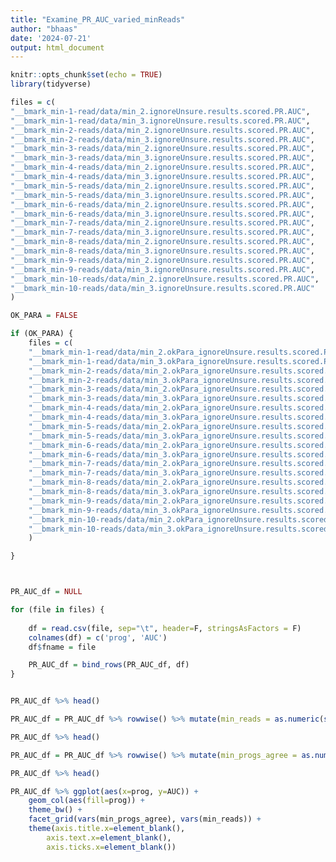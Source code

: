```yaml
---
title: "Examine_PR_AUC_varied_minReads"
author: "bhaas"
date: '2024-07-21'
output: html_document
---
```


```r
knitr::opts_chunk$set(echo = TRUE)
library(tidyverse)
```


```r

files = c(
"__bmark_min-1-read/data/min_2.ignoreUnsure.results.scored.PR.AUC",
"__bmark_min-1-read/data/min_3.ignoreUnsure.results.scored.PR.AUC",
"__bmark_min-2-reads/data/min_2.ignoreUnsure.results.scored.PR.AUC",
"__bmark_min-2-reads/data/min_3.ignoreUnsure.results.scored.PR.AUC",
"__bmark_min-3-reads/data/min_2.ignoreUnsure.results.scored.PR.AUC",
"__bmark_min-3-reads/data/min_3.ignoreUnsure.results.scored.PR.AUC",
"__bmark_min-4-reads/data/min_2.ignoreUnsure.results.scored.PR.AUC",
"__bmark_min-4-reads/data/min_3.ignoreUnsure.results.scored.PR.AUC",
"__bmark_min-5-reads/data/min_2.ignoreUnsure.results.scored.PR.AUC",
"__bmark_min-5-reads/data/min_3.ignoreUnsure.results.scored.PR.AUC",
"__bmark_min-6-reads/data/min_2.ignoreUnsure.results.scored.PR.AUC",
"__bmark_min-6-reads/data/min_3.ignoreUnsure.results.scored.PR.AUC",
"__bmark_min-7-reads/data/min_2.ignoreUnsure.results.scored.PR.AUC",
"__bmark_min-7-reads/data/min_3.ignoreUnsure.results.scored.PR.AUC",
"__bmark_min-8-reads/data/min_2.ignoreUnsure.results.scored.PR.AUC",
"__bmark_min-8-reads/data/min_3.ignoreUnsure.results.scored.PR.AUC",
"__bmark_min-9-reads/data/min_2.ignoreUnsure.results.scored.PR.AUC",
"__bmark_min-9-reads/data/min_3.ignoreUnsure.results.scored.PR.AUC",
"__bmark_min-10-reads/data/min_2.ignoreUnsure.results.scored.PR.AUC",
"__bmark_min-10-reads/data/min_3.ignoreUnsure.results.scored.PR.AUC"
)

```


```r

OK_PARA = FALSE

if (OK_PARA) {
    files = c(
    "__bmark_min-1-read/data/min_2.okPara_ignoreUnsure.results.scored.PR.AUC",
    "__bmark_min-1-read/data/min_3.okPara_ignoreUnsure.results.scored.PR.AUC",
    "__bmark_min-2-reads/data/min_2.okPara_ignoreUnsure.results.scored.PR.AUC",
    "__bmark_min-2-reads/data/min_3.okPara_ignoreUnsure.results.scored.PR.AUC",
    "__bmark_min-3-reads/data/min_2.okPara_ignoreUnsure.results.scored.PR.AUC",
    "__bmark_min-3-reads/data/min_3.okPara_ignoreUnsure.results.scored.PR.AUC",
    "__bmark_min-4-reads/data/min_2.okPara_ignoreUnsure.results.scored.PR.AUC",
    "__bmark_min-4-reads/data/min_3.okPara_ignoreUnsure.results.scored.PR.AUC",
    "__bmark_min-5-reads/data/min_2.okPara_ignoreUnsure.results.scored.PR.AUC",
    "__bmark_min-5-reads/data/min_3.okPara_ignoreUnsure.results.scored.PR.AUC",
    "__bmark_min-6-reads/data/min_2.okPara_ignoreUnsure.results.scored.PR.AUC",
    "__bmark_min-6-reads/data/min_3.okPara_ignoreUnsure.results.scored.PR.AUC",
    "__bmark_min-7-reads/data/min_2.okPara_ignoreUnsure.results.scored.PR.AUC",
    "__bmark_min-7-reads/data/min_3.okPara_ignoreUnsure.results.scored.PR.AUC",
    "__bmark_min-8-reads/data/min_2.okPara_ignoreUnsure.results.scored.PR.AUC",
    "__bmark_min-8-reads/data/min_3.okPara_ignoreUnsure.results.scored.PR.AUC",
    "__bmark_min-9-reads/data/min_2.okPara_ignoreUnsure.results.scored.PR.AUC",
    "__bmark_min-9-reads/data/min_3.okPara_ignoreUnsure.results.scored.PR.AUC",
    "__bmark_min-10-reads/data/min_2.okPara_ignoreUnsure.results.scored.PR.AUC",
    "__bmark_min-10-reads/data/min_3.okPara_ignoreUnsure.results.scored.PR.AUC"
    )

}




```



```r

PR_AUC_df = NULL

for (file in files) {
    
    df = read.csv(file, sep="\t", header=F, stringsAsFactors = F)
    colnames(df) = c('prog', 'AUC')
    df$fname = file

    PR_AUC_df = bind_rows(PR_AUC_df, df)
}


PR_AUC_df %>% head()
```

```r

PR_AUC_df = PR_AUC_df %>% rowwise() %>% mutate(min_reads = as.numeric(str_match(fname, "min-(\\d+)-read")[[2]]) )

PR_AUC_df %>% head()
```



```r

PR_AUC_df = PR_AUC_df %>% rowwise() %>% mutate(min_progs_agree = as.numeric(str_match(fname, "min_(\\d+)\\.")[[2]]) )

PR_AUC_df %>% head()
```


```r

PR_AUC_df %>% ggplot(aes(x=prog, y=AUC)) + 
    geom_col(aes(fill=prog)) +
    theme_bw() +
    facet_grid(vars(min_progs_agree), vars(min_reads)) +
    theme(axis.title.x=element_blank(),
        axis.text.x=element_blank(),
        axis.ticks.x=element_blank())


```




